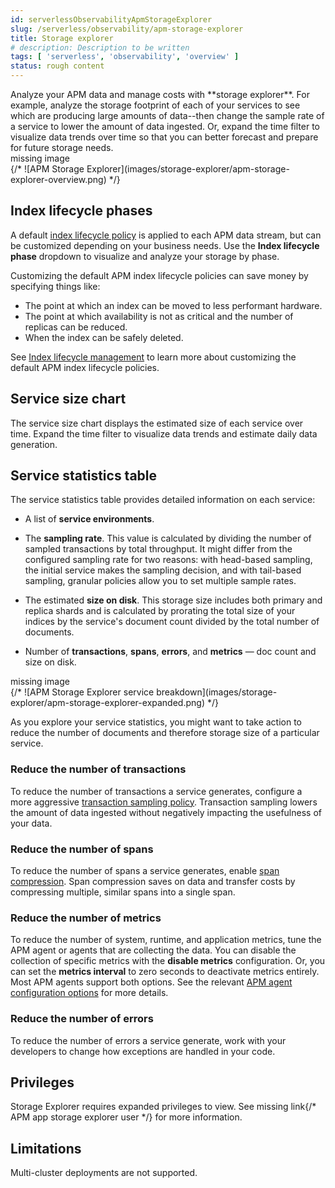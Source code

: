 ```yaml
---
id: serverlessObservabilityApmStorageExplorer
slug: /serverless/observability/apm-storage-explorer
title: Storage explorer
# description: Description to be written
tags: [ 'serverless', 'observability', 'overview' ]
status: rough content
---
```



<RoughContent />

<div id="storage-explorer"></div>

<DocCallOut template="beta" />
Analyze your APM data and manage costs with **storage explorer**.
For example, analyze the storage footprint of each of your services to see which are producing
large amounts of data--then change the sample rate of a service to lower the amount of data ingested.
Or, expand the time filter to visualize data trends over time so that you can better forecast
and prepare for future storage needs.

<div style={{ backgroundColor: "#F1F4FA", width: "100%", height: "250px", textAlign: "center", paddingTop: "110px", marginBottom: "20px" }}><DocIcon type="image" title="missing image"/> missing image</div>
{/* ![APM Storage Explorer](images/storage-explorer/apm-storage-explorer-overview.png) */}

## Index lifecycle phases

A default [index lifecycle policy](((apm-guide-ref))/ilm-how-to.html) is applied to each APM data stream,
but can be customized depending on your business needs.
Use the **Index lifecycle phase** dropdown to visualize and analyze your storage by phase.

Customizing the default APM index lifecycle policies can save money by specifying things like:

* The point at which an index can be moved to less performant hardware.
* The point at which availability is not as critical and the number of replicas can be reduced.
* When the index can be safely deleted.

See [Index lifecycle management](((apm-guide-ref))/ilm-how-to.html) to learn more about customizing
the default APM index lifecycle policies.

## Service size chart

The service size chart displays the estimated size of each service over time.
Expand the time filter to visualize data trends and estimate daily data generation.

## Service statistics table

The service statistics table provides detailed information on each service:

* A list of **service environments**.
* The **sampling rate**. This value is calculated by dividing the number of sampled transactions by total throughput.
    It might differ from the configured sampling rate for two reasons: with head-based sampling,
    the initial service makes the sampling decision, and with tail-based sampling,
    granular policies allow you to set multiple sample rates.

* The estimated **size on disk**. This storage size includes both primary and replica shards and is
    calculated by prorating the total size of your indices by the service's document count divided by
    the total number of documents.

* Number of **transactions**, **spans**, **errors**, and **metrics** — doc count and size on disk.

<div style={{ backgroundColor: "#F1F4FA", width: "100%", height: "250px", textAlign: "center", paddingTop: "110px", marginBottom: "20px" }}><DocIcon type="image" title="missing image"/> missing image</div>
{/* ![APM Storage Explorer service breakdown](images/storage-explorer/apm-storage-explorer-expanded.png) */}

As you explore your service statistics, you might want to take action to reduce the number of
documents and therefore storage size of a particular service.

### Reduce the number of transactions
To reduce the number of transactions a service generates, configure a more aggressive
[transaction sampling policy](((apm-guide-ref))/sampling.html). Transaction sampling lowers
the amount of data ingested without negatively impacting the usefulness of your data.

### Reduce the number of spans
To reduce the number of spans a service generates, enable
[span compression](((apm-guide-ref))/span-compression.html). Span compression saves on data
and transfer costs by compressing multiple, similar spans into a single span.

### Reduce the number of metrics
To reduce the number of system, runtime, and application metrics,
tune the APM agent or agents that are collecting the data.
You can disable the collection of specific metrics with the **disable metrics** configuration.
Or, you can set the **metrics interval** to zero seconds to deactivate metrics entirely.
Most APM agents support both options.
See the relevant [APM agent configuration options](((apm-agents-ref))) for more details.

### Reduce the number of errors
To reduce the number of errors a service generate,
work with your developers to change how exceptions are handled in your code.

## Privileges

Storage Explorer requires expanded privileges to view.
See <DocBadge><DocIcon size="s" type="unlink" title="missing link"/> missing link</DocBadge>{/*  <DocLink id="enKibanaApmAppStorageExplorerUserCreate">APM app storage explorer user</DocLink> */} for more information.

## Limitations

Multi-cluster deployments are not supported.
